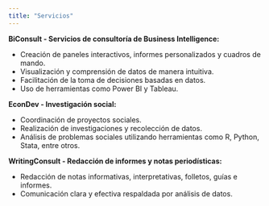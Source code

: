 ```yaml
---
title: "Servicios"
---
```


**BiConsult - Servicios de consultoría de Business Intelligence:**

- Creación de paneles interactivos, informes personalizados y cuadros de mando.
- Visualización y comprensión de datos de manera intuitiva.
- Facilitación de la toma de decisiones basadas en datos.
- Uso de herramientas como Power BI y Tableau.

**EconDev - Investigación social:**

- Coordinación de proyectos sociales.
- Realización de investigaciones y recolección de datos.
- Análisis de problemas sociales utilizando herramientas como R, Python, Stata, entre otros.

**WritingConsult - Redacción de informes y notas periodísticas:**

- Redacción de notas informativas, interpretativas, folletos, guías e informes.
- Comunicación clara y efectiva respaldada por análisis de datos.
